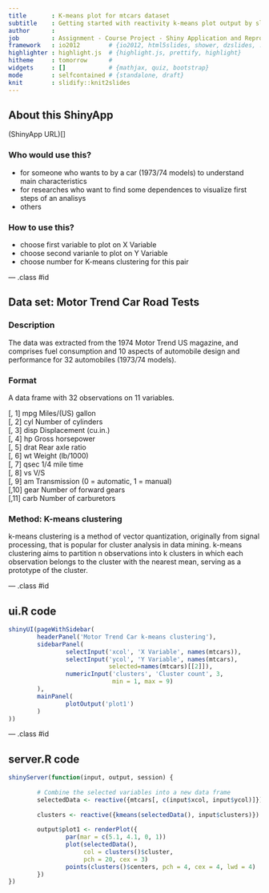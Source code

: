 ```yaml
---
title       : K-means plot for mtcars dataset
subtitle    : Getting started with reactivity k-means plot output by slider numeric input
author      : 
job         : Assignment - Course Project - Shiny Application and Reproducible Pitch
framework   : io2012        # {io2012, html5slides, shower, dzslides, ...}
highlighter : highlight.js  # {highlight.js, prettify, highlight}
hitheme     : tomorrow      # 
widgets     : []            # {mathjax, quiz, bootstrap}
mode        : selfcontained # {standalone, draft}
knit        : slidify::knit2slides
---
```


## About this ShinyApp
(ShinyApp URL)[]

### Who would use this?

* for someone who wants to by a car (1973/74 models) to understand main characteristics
* for researches who want to find some dependences to visualize first steps of an analisys
* others

### How to use this?

* choose first variable to plot on X Variable
* choose second varianle to plot on Y Variable
* choose number for K-means clustering for this pair

--- .class #id 

## Data set: Motor Trend Car Road Tests

### Description

The data was extracted from the 1974 Motor Trend US magazine, and comprises fuel consumption and 10 aspects of automobile design and performance for 32 automobiles (1973/74 models).

### Format

A data frame with 32 observations on 11 variables.

[, 1]        mpg	Miles/(US) gallon  
[, 2]	cyl	Number of cylinders  
[, 3]	disp	Displacement (cu.in.)  
[, 4]	hp	Gross horsepower  
[, 5]	drat	Rear axle ratio  
[, 6]	wt	Weight (lb/1000)  
[, 7]	qsec	1/4 mile time  
[, 8]	vs	V/S  
[, 9]	am	Transmission (0 = automatic, 1 = manual)  
[,10]	gear	Number of forward gears  
[,11]	carb	Number of carburetors  

### Method: K-means clustering
k-means clustering is a method of vector quantization, originally from signal processing, that is popular for cluster analysis in data mining. k-means clustering aims to partition n observations into k clusters in which each observation belongs to the cluster with the nearest mean, serving as a prototype of the cluster.

--- .class #id 

## ui.R code

```r
shinyUI(pageWithSidebar(
        headerPanel('Motor Trend Car k-means clustering'),
        sidebarPanel(
                selectInput('xcol', 'X Variable', names(mtcars)),
                selectInput('ycol', 'Y Variable', names(mtcars),
                            selected=names(mtcars)[[2]]),
                numericInput('clusters', 'Cluster count', 3,
                             min = 1, max = 9)
        ),
        mainPanel(
                plotOutput('plot1')
        )
))
```

--- .class #id 

## server.R code

```r
shinyServer(function(input, output, session) {
        
        # Combine the selected variables into a new data frame
        selectedData <- reactive({mtcars[, c(input$xcol, input$ycol)]})
        
        clusters <- reactive({kmeans(selectedData(), input$clusters)})
        
        output$plot1 <- renderPlot({
                par(mar = c(5.1, 4.1, 0, 1))
                plot(selectedData(),
                     col = clusters()$cluster,
                     pch = 20, cex = 3)
                points(clusters()$centers, pch = 4, cex = 4, lwd = 4)
        })
})
```